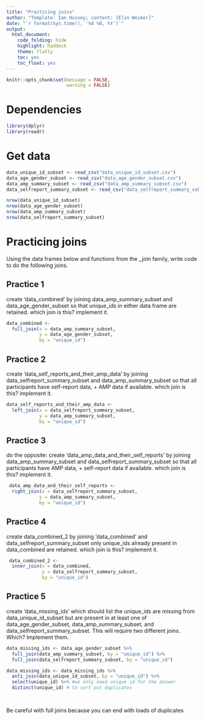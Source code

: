 ```yaml
---
title: "Practicing joins"
author: "Template: Ian Hussey; content: [Elin Weimer]"
date: "`r format(Sys.time(), '%d %B, %Y')`"
output:
  html_document:
    code_folding: hide
    highlight: haddock
    theme: flatly
    toc: yes
    toc_float: yes
---
```


```r

knitr::opts_chunk$set(message = FALSE,
                      warning = FALSE)

```

# Dependencies

```r

library(dplyr)
library(readr)

```

# Get data

```r

data_unique_id_subset <- read_csv("data_unique_id_subset.csv")
data_age_gender_subset <- read_csv("data_age_gender_subset.csv")
data_amp_summary_subset <- read_csv("data_amp_summary_subset.csv")
data_selfreport_summary_subset <- read_csv("data_selfreport_summary_subset.csv")

nrow(data_unique_id_subset)
nrow(data_age_gender_subset)
nrow(data_amp_summary_subset)
nrow(data_selfreport_summary_subset)

```

# Practicing joins

Using the data frames below and functions from the _join family, write code to do the following joins.  

## Practice 1

create 'data_combined' by joining data_amp_summary_subset and data_age_gender_subset so that unique_ids in either data frame are retained. which join is this? implement it. 

```r

data_combined <-
  full_join(x = data_amp_summary_subset,
            y = data_age_gender_subset,
            by = "unique_id")

```

## Practice 2

create 'data_self_reports_and_their_amp_data' by joining data_selfreport_summary_subset and data_amp_summary_subset so that all participants have self-report data, + AMP data if available. which join is this? implement it. 

```r

data_self_reports_and_their_amp_data <- 
  left_join(x = data_selfreport_summary_subset,
            y = data_amp_summary_subset,
            by = "unique_id")

```

## Practice 3

do the opposite: create 'data_amp_data_and_their_self_reports' by joining data_amp_summary_subset and data_selfreport_summary_subset so that all participants have AMP data, + self-report data if available. which join is this? implement it. 

```r

 data_amp_data_and_their_self_reports <- 
  right_join(x = data_selfreport_summary_subset,
            y = data_amp_summary_subset,
            by = "unique_id")

```

## Practice 4

create data_combined_2 by joining 'data_combined' and data_selfreport_summary_subset only unique_ids already present in data_combined are retained. which join is this? implement it. 

```r

 data_combined_2 <- 
  inner_join(x = data_combined,
             y = data_selfreport_summary_subset,
             by = "unique_id")

```

## Practice 5

create 'data_missing_ids' which should list the unique_ids are missing from data_unique_id_subset but are present in at least one of data_age_gender_subset, data_amp_summary_subset, and data_selfreport_summary_subset. This will require two different joins. Which? Implement them.

```r
data_missing_ids <- data_age_gender_subset %>%
  full_join(data_amp_summary_subset, by = "unique_id") %>%
  full_join(data_selfreport_summary_subset, by = "unique_id")

data_missing_ids <- data_missing_ids %>%
  anti_join(data_unique_id_subset, by = "unique_id") %>% 
  select(unique_id) %>% #we only need unique id for the answer
  distinct(unique_id) # to sort out duplicates

  
```

Be careful with full joins because you can end with loads of duplicates

